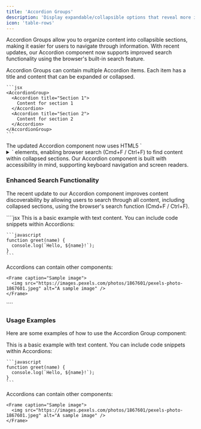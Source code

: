 ```yaml
---
title: 'Accordion Groups'
description: 'Display expandable/collapsible options that reveal more information with improved search functionality'
icon: 'table-rows'
---
```


Accordion Groups allow you to organize content into collapsible sections, making it easier for users to navigate through information. With recent updates, our Accordion component now supports improved search functionality using the browser's built-in search feature.

<AccordionGroup>
  <Accordion title="Basic Usage">
    Accordion Groups can contain multiple Accordion items. Each item has a title and content that can be expanded or collapsed.

    ```jsx
    <AccordionGroup>
      <Accordion title="Section 1">
        Content for section 1
      </Accordion>
      <Accordion title="Section 2">
        Content for section 2
      </Accordion>
    </AccordionGroup>
    ```
  </Accordion>

  <Accordion title="Searchable Content">
    The updated Accordion component now uses HTML5 `<details>` and `<summary>` elements, enabling browser search (Cmd+F / Ctrl+F) to find content within collapsed sections.
  </Accordion>

  <Accordion title="Accessibility">
    Our Accordion component is built with accessibility in mind, supporting keyboard navigation and screen readers.
  </Accordion>
</AccordionGroup>

### Enhanced Search Functionality

The recent update to our Accordion component improves content discoverability by allowing users to search through all content, including collapsed sections, using the browser's search function (Cmd+F / Ctrl+F).

<Aside>
<CodeBlock title="Implementation Details">
````jsx
<AccordionGroup>
  <Accordion title="Simple Text Content">
    This is a basic example with text content.
  </Accordion>

  <Accordion title="With Code Snippets">
    You can include code snippets within Accordions:

    ```javascript
    function greet(name) {
      console.log(`Hello, ${name}!`);
    }
    ```
  </Accordion>

  <Accordion title="Nested Components">
    Accordions can contain other components:

    <Frame caption="Sample image">
      <img src="https://images.pexels.com/photos/1867601/pexels-photo-1867601.jpeg" alt="A sample image" />
    </Frame>
  </Accordion>
</AccordionGroup>
````
</CodeBlock>
</Aside>

### Usage Examples

Here are some examples of how to use the Accordion Group component:

<AccordionGroup>
  <Accordion title="Simple Text Content">
    This is a basic example with text content.
  </Accordion>

  <Accordion title="With Code Snippets">
    You can include code snippets within Accordions:

    ```javascript
    function greet(name) {
      console.log(`Hello, ${name}!`);
    }
    ```
  </Accordion>

  <Accordion title="Nested Components">
    Accordions can contain other components:

    <Frame caption="Sample image">
      <img src="https://images.pexels.com/photos/1867601/pexels-photo-1867601.jpeg" alt="A sample image" />
    </Frame>
  </Accordion>
</AccordionGroup>

